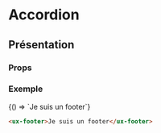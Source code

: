 
# Accordion

<Meta title="Components|Navigations/Footer" />

## Présentation

### Props

<Props of="ux-footer" />

### Exemple

<Preview withSource="none" withToolbar>
  <Story name="footer" height="260px">
    {() => `<ux-footer>Je suis un footer</ux-footer>`}
  </Story>
</Preview>

```html
<ux-footer>Je suis un footer</ux-footer>
```
